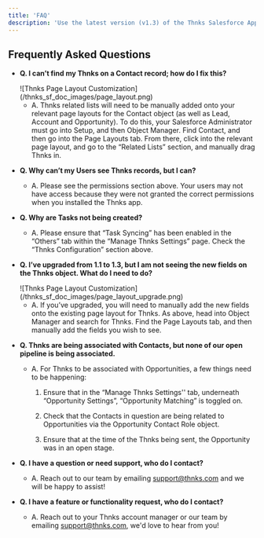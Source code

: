 ```yaml
---
title: 'FAQ'
description: 'Use the latest version (v1.3) of the Thnks Salesforce AppExchange app to capture all of your company’s Thnks activity from the Thnks web and mobile app (as well as Chrome and LinkedIn extensions) and associate Thnks data with Salesforce Leads, Contacts, Accounts and Opportunities.'
---
```


## Frequently Asked Questions

* **Q. I can’t find my Thnks on a Contact record; how do I fix this?**
  <Frame>![Thnks Page Layout Customization](/thnks_sf_doc_images/page_layout.png)</Frame>

  * A.	Thnks related lists will need to be manually added onto your relevant page layouts for the Contact object (as well as Lead, Account and Opportunity). To do this, your Salesforce Administrator must go into Setup, and then Object Manager. Find Contact, and then go into the Page Layouts tab. From there, click into the relevant page layout, and go to the “Related Lists” section, and manually drag Thnks in.

* **Q. Why can’t my Users see Thnks records, but I can?**

  * A.	Please see the permissions section above. Your users may not have access because they were not granted the correct permissions when you installed the Thnks app.

* **Q. Why are Tasks not being created?**

  * A.	Please ensure that “Task Syncing” has been enabled in the “Others” tab within the “Manage Thnks Settings” page. Check the “Thnks Configuration” section above.

* **Q. I’ve upgraded from 1.1 to 1.3, but I am not seeing the new fields on the Thnks object. What do I need to do?**
  <Frame>![Thnks Page Layout Customization](/thnks_sf_doc_images/page_layout_upgrade.png)</Frame>

  * A.	If you’ve upgraded, you will need to manually add the new fields onto the existing page layout for Thnks. As above, head into Object Manager and search for Thnks. Find the Page Layouts tab, and then manually add the fields you wish to see.

* **Q. Thnks are being associated with Contacts, but none of our open pipeline is being associated.**

  * A.	For Thnks to be associated with Opportunities, a few things need to be happening:

    1. Ensure that in the “Manage Thnks Settings'' tab, underneath “Opportunity Settings”, “Opportunity Matching” is toggled on.

    2. Check that the Contacts in question are being related to Opportunities via the Opportunity Contact Role object.

    3. Ensure that at the time of the Thnks being sent, the Opportunity was in an open stage.

* **Q. I have a question or need support, who do I contact?**

  * A.	Reach out to our team by emailing [support@thnks.com](mailto:support@thnks.com) and we will be happy to assist!

* **Q. I have a feature or functionality request, who do I contact?**

  * A.	Reach out to your Thnks account manager or our team by emailing [support@thnks.com](mailto:support@thnks.com), we'd love to hear from you!